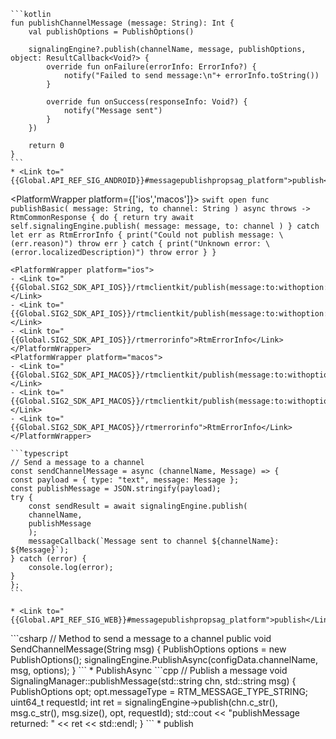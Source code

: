 <PlatformWrapper platform='android'>

    ```kotlin
    fun publishChannelMessage (message: String): Int {
        val publishOptions = PublishOptions()

        signalingEngine?.publish(channelName, message, publishOptions, object: ResultCallback<Void?> {
            override fun onFailure(errorInfo: ErrorInfo?) {
                notify("Failed to send message:\n"+ errorInfo.toString())
            }

            override fun onSuccess(responseInfo: Void?) {
                notify("Message sent")
            }
        })

        return 0
    }
    ```
    * <Link to="{{Global.API_REF_SIG_ANDROID}}#messagepublishpropsag_platform">publish</Link>

</PlatformWrapper>

<PlatformWrapper platform={['ios','macos']}>
    ```swift
    open func publishBasic(
        message: String, to channel: String
    ) async throws -> RtmCommonResponse {
        do {
            return try await self.signalingEngine.publish(
                message: message,
                to: channel
            )
        } catch let err as RtmErrorInfo {
            print("Could not publish message: \(err.reason)")
            throw err
        } catch {
            print("Unknown error: \(error.localizedDescription)")
            throw error
        }
    }
    ```

    <PlatformWrapper platform="ios">
    - <Link to="{{Global.SIG2_SDK_API_IOS}}/rtmclientkit/publish(message:to:withoption:)">publish(message:to:withOption:)</Link>
    - <Link to="{{Global.SIG2_SDK_API_IOS}}/rtmclientkit/publish(message:to:withoption:completion:)">publish(message:to:withOption:completion:)</Link>
    - <Link to="{{Global.SIG2_SDK_API_IOS}}/rtmerrorinfo">RtmErrorInfo</Link>
    </PlatformWrapper>
    <PlatformWrapper platform="macos">
    - <Link to="{{Global.SIG2_SDK_API_MACOS}}/rtmclientkit/publish(message:to:withoption:)">publish(message:to:withOption:)</Link>
    - <Link to="{{Global.SIG2_SDK_API_MACOS}}/rtmclientkit/publish(message:to:withoption:completion:)">publish(message:to:withOption:completion:)</Link>
    - <Link to="{{Global.SIG2_SDK_API_MACOS}}/rtmerrorinfo">RtmErrorInfo</Link>
    </PlatformWrapper>
</PlatformWrapper>

<PlatformWrapper platform = 'web'>

    ```typescript
    // Send a message to a channel
    const sendChannelMessage = async (channelName, Message) => {
    const payload = { type: "text", message: Message };
    const publishMessage = JSON.stringify(payload);
    try {
        const sendResult = await signalingEngine.publish(
        channelName,
        publishMessage
        );
        messageCallback(`Message sent to channel ${channelName}: ${Message}`);
    } catch (error) {
        console.log(error);
    }
    };
    ```

    * <Link to="{{Global.API_REF_SIG_WEB}}#messagepublishpropsag_platform">publish</Link>
</PlatformWrapper>
<PlatformWrapper platform='unity'>
    ```csharp
    // Method to send a message to a channel
    public void SendChannelMessage(String msg)
    {
        PublishOptions options = new PublishOptions();
        signalingEngine.PublishAsync(configData.channelName, msg, options);
    }
    ```
    * <Link to="{{Global.API_REF_SIG_UNITY}}#messagepublishpropsag_platform">PublishAsync</Link>

</PlatformWrapper>
<PlatformWrapper platform='linux-cpp'>
    ```cpp
    // Publish a message
    void SignalingManager::publishMessage(std::string chn, std::string msg)
    {
        PublishOptions opt;
        opt.messageType = RTM_MESSAGE_TYPE_STRING;
        uint64_t requestId;
        int ret = signalingEngine->publish(chn.c_str(), msg.c_str(), msg.size(), opt, requestId);
        std::cout << "publishMessage returned: " << ret << std::endl;
    }
    ```
    * <Link to="{{Global.API_REF_SIG_LNX_CPP}}#messagepublishpropsag_platform">publish</Link>

</PlatformWrapper>

